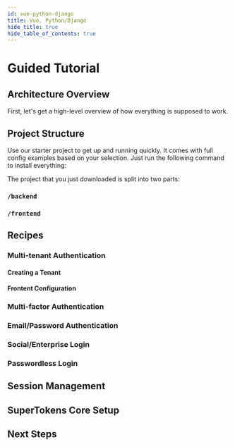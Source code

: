 ```yaml
---
id: vue-python-django
title: Vue, Python/Django
hide_title: true
hide_table_of_contents: true
---
```





# Guided Tutorial 

<GuideIntro />

## Architecture Overview

First, let's get a high-level overview of how everything is supposed to work. 

<ArchitectureWithSdk />

## Project Structure

Use our starter project to get up and running quickly. It comes with full config examples 
based on your selection. Just run the following command to install everything:

<GuideExampleAppInstallCommand />

The project that you just downloaded is split into two parts:

### `/backend`

<BackendProjectStructure />

### `/frontend`

<FrontendProjectStructure />

## Recipes

<RecipesIntro />

<GuideCondition match="isMtaRecipeVisible">

### Multi-tenant Authentication

<PaidFeatureWarningMta />

<RecipeMtaInfo />

#### Creating a Tenant

<RecipeMtaBackendConfig />

<RecipeMtaDashboardCustomization />

#### Frontent Configuration

<RecipeMtaFrontendConfig />

</GuideCondition>

<GuideCondition match="isMfaRecipeVisible">

### Multi-factor Authentication

<PaidFeatureWarningMfa />

<RecipeMfaInfo />

<RecipeMfaConfig />

</GuideCondition>

<GuideCondition match="isEmailPasswordRecipeVisible">
  

### Email/Password Authentication

<RecipeEmailPasswordInfo />

</GuideCondition>

<GuideCondition match="isThirdPartyRecipeVisible">

### Social/Enterprise Login 

<RecipeSocialLoginInfo />

</GuideCondition>

<GuideCondition match="isPasswordlessRecipeVisible">

### Passwordless Login

<RecipePasswordlessInfo />

</GuideCondition>

<CustomUIHighlight />

## Session Management 

<SessionManagement />

<GuideCondition match="isMfaRecipeVisible">

<RecipeMfaSessionVerification />

</GuideCondition>


## SuperTokens Core Setup

<SuperTokensCoreSetup />

## Next Steps

<GuideNextSteps />


